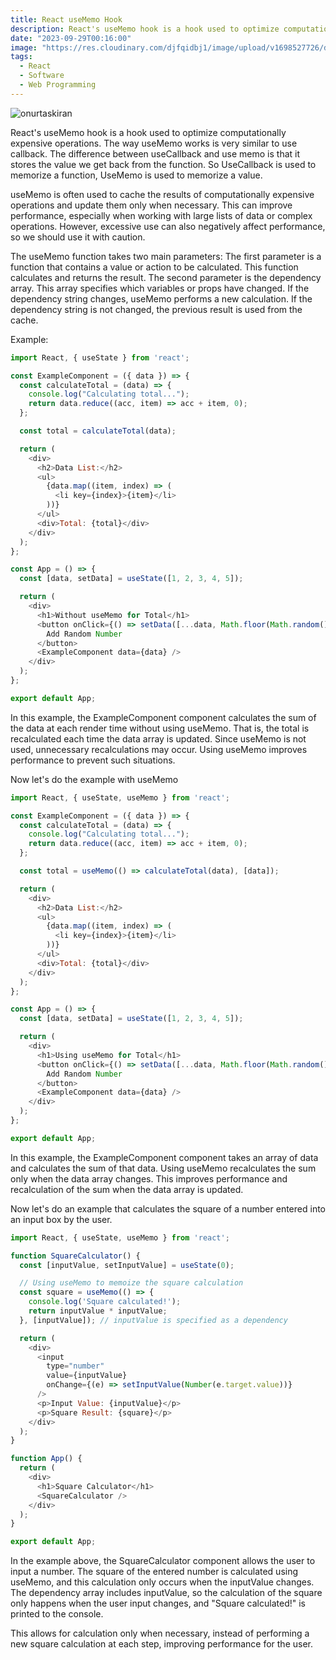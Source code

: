 ```yaml
---
title: React useMemo Hook
description: React's useMemo hook is a hook used to optimize computationally expensive operations. The way useMemo works is very similar to use callback.
date: "2023-09-29T00:16:00"
image: "https://res.cloudinary.com/djfqidbj1/image/upload/v1698527726/dfwv9qujhd5jy6kzrhr9.jpg"
tags:
  - React
  - Software
  - Web Programming
---
```



<img className="w-full rounded-xl" src="https://res.cloudinary.com/djfqidbj1/image/upload/v1698527726/dfwv9qujhd5jy6kzrhr9.jpg" alt="onurtaskiran" />

React's useMemo hook is a hook used to optimize computationally expensive operations. The way useMemo works is very similar to use callback. The difference between useCallback and use memo is that it stores the value we get back from the function. So UseCallback is used to memorize a function, UseMemo is used to memorize a value.
 
useMemo is often used to cache the results of computationally expensive operations and update them only when necessary. This can improve performance, especially when working with large lists of data or complex operations. However, excessive use can also negatively affect performance, so we should use it with caution.
 
The useMemo function takes two main parameters: The first parameter is a function that contains a value or action to be calculated. This function calculates and returns the result. The second parameter is the dependency array. This array specifies which variables or props have changed. If the dependency string changes, useMemo performs a new calculation. If the dependency string is not changed, the previous result is used from the cache.
 
Example:
```javascript
import React, { useState } from 'react';

const ExampleComponent = ({ data }) => {
  const calculateTotal = (data) => {
    console.log("Calculating total...");
    return data.reduce((acc, item) => acc + item, 0);
  };

  const total = calculateTotal(data);

  return (
    <div>
      <h2>Data List:</h2>
      <ul>
        {data.map((item, index) => (
          <li key={index}>{item}</li>
        ))}
      </ul>
      <div>Total: {total}</div>
    </div>
  );
};

const App = () => {
  const [data, setData] = useState([1, 2, 3, 4, 5]);

  return (
    <div>
      <h1>Without useMemo for Total</h1>
      <button onClick={() => setData([...data, Math.floor(Math.random() * 10)])}>
        Add Random Number
      </button>
      <ExampleComponent data={data} />
    </div>
  );
};

export default App;
```

In this example, the ExampleComponent component calculates the sum of the data at each render time without using useMemo. That is, the total is recalculated each time the data array is updated. Since useMemo is not used, unnecessary recalculations may occur. Using useMemo improves performance to prevent such situations.

Now let's do the example with useMemo

```javascript
import React, { useState, useMemo } from 'react';

const ExampleComponent = ({ data }) => {
  const calculateTotal = (data) => {
    console.log("Calculating total...");
    return data.reduce((acc, item) => acc + item, 0);
  };

  const total = useMemo(() => calculateTotal(data), [data]);

  return (
    <div>
      <h2>Data List:</h2>
      <ul>
        {data.map((item, index) => (
          <li key={index}>{item}</li>
        ))}
      </ul>
      <div>Total: {total}</div>
    </div>
  );
};

const App = () => {
  const [data, setData] = useState([1, 2, 3, 4, 5]);

  return (
    <div>
      <h1>Using useMemo for Total</h1>
      <button onClick={() => setData([...data, Math.floor(Math.random() * 10)])}>
        Add Random Number
      </button>
      <ExampleComponent data={data} />
    </div>
  );
};

export default App;
```

In this example, the ExampleComponent component takes an array of data and calculates the sum of that data. Using useMemo recalculates the sum only when the data array changes. This improves performance and recalculation of the sum when the data array is updated.

Now let's do an example that calculates the square of a number entered into an input box by the user.

```javascript
import React, { useState, useMemo } from 'react';

function SquareCalculator() {
  const [inputValue, setInputValue] = useState(0);

  // Using useMemo to memoize the square calculation
  const square = useMemo(() => {
    console.log('Square calculated!');
    return inputValue * inputValue;
  }, [inputValue]); // inputValue is specified as a dependency

  return (
    <div>
      <input
        type="number"
        value={inputValue}
        onChange={(e) => setInputValue(Number(e.target.value))}
      />
      <p>Input Value: {inputValue}</p>
      <p>Square Result: {square}</p>
    </div>
  );
}

function App() {
  return (
    <div>
      <h1>Square Calculator</h1>
      <SquareCalculator />
    </div>
  );
}

export default App;
```

In the example above, the SquareCalculator component allows the user to input a number. The square of the entered number is calculated using useMemo, and this calculation only occurs when the inputValue changes. The dependency array includes inputValue, so the calculation of the square only happens when the user input changes, and "Square calculated!" is printed to the console.

This allows for calculation only when necessary, instead of performing a new square calculation at each step, improving performance for the user.